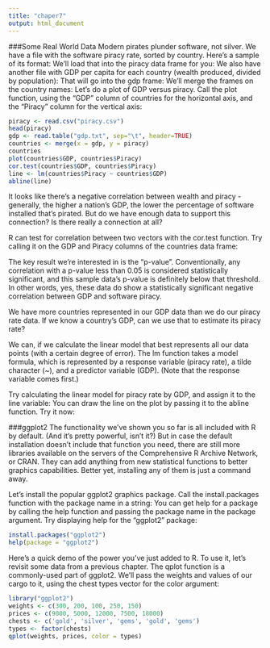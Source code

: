 ```yaml
---
title: "chaper7"
output: html_document
---
```

###Some Real World Data
Modern pirates plunder software, not silver. We have a file with the software piracy rate, sorted by country. Here's a sample of its format:
We'll load that into the piracy data frame for you:
We also have another file with GDP per capita for each country (wealth produced, divided by population):
That will go into the gdp frame:
We'll merge the frames on the country names:
Let's do a plot of GDP versus piracy. Call the plot function, using the "GDP" column of countries for the horizontal axis, and the "Piracy" column for the vertical axis:
```r
piracy <- read.csv("piracy.csv")
head(piracy)
gdp <- read.table("gdp.txt", sep="\t", header=TRUE)
countries <- merge(x = gdp, y = piracy)
countries
plot(countries$GDP, countries$Piracy)
cor.test(countries$GDP, countries$Piracy)
line <- lm(countries$Piracy ~ countries$GDP)
abline(line)
```
It looks like there's a negative correlation between wealth and piracy - generally, the higher a nation's GDP, the lower the percentage of software installed that's pirated. But do we have enough data to support this connection? Is there really a connection at all?

R can test for correlation between two vectors with the cor.test function. Try calling it on the GDP and Piracy columns of the countries data frame:

The key result we're interested in is the "p-value". Conventionally, any correlation with a p-value less than 0.05 is considered statistically significant, and this sample data's p-value is definitely below that threshold. In other words, yes, these data do show a statistically significant negative correlation between GDP and software piracy.

We have more countries represented in our GDP data than we do our piracy rate data. If we know a country's GDP, can we use that to estimate its piracy rate?

We can, if we calculate the linear model that best represents all our data points (with a certain degree of error). The lm function takes a model formula, which is represented by a response variable (piracy rate), a tilde character (~), and a predictor variable (GDP). (Note that the response variable comes first.)

Try calculating the linear model for piracy rate by GDP, and assign it to the line variable:
You can draw the line on the plot by passing it to the abline function. Try it now:

###ggplot2
The functionality we've shown you so far is all included with R by default. (And it's pretty powerful, isn't it?) But in case the default installation doesn't include that function you need, there are still more libraries available on the servers of the Comprehensive R Archive Network, or CRAN. They can add anything from new statistical functions to better graphics capabilities. Better yet, installing any of them is just a command away.

Let's install the popular ggplot2 graphics package. Call the install.packages function with the package name in a string:
You can get help for a package by calling the help function and passing the package name in the package argument. Try displaying help for the "ggplot2" package:
```r
install.packages("ggplot2")
help(package = "ggplot2")

```
Here's a quick demo of the power you've just added to R. To use it, let's revisit some data from a previous chapter.
The qplot function is a commonly-used part of ggplot2. We'll pass the weights and values of our cargo to it, using the chest types vector for the color argument:
```r
library("ggplot2")
weights <- c(300, 200, 100, 250, 150)
prices <- c(9000, 5000, 12000, 7500, 18000)
chests <- c('gold', 'silver', 'gems', 'gold', 'gems')
types <- factor(chests)
qplot(weights, prices, color = types)
```

